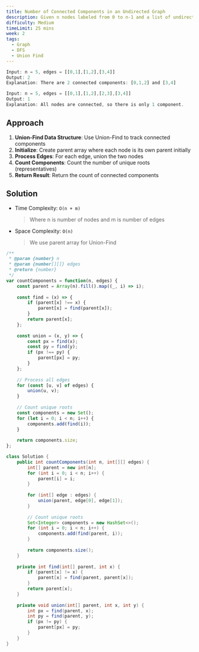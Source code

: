 ```yaml
---
title: Number of Connected Components in an Undirected Graph
description: Given n nodes labeled from 0 to n-1 and a list of undirected edges (each edge is a pair of nodes), write a function to find the number of connected components in an undirected graph.
difficulty: Medium
timeLimit: 25 mins
week: 2
tags:
  - Graph
  - DFS
  - Union Find
---
```


```js title="Example"
Input: n = 5, edges = [[0,1],[1,2],[3,4]]
Output: 2
Explanation: There are 2 connected components: [0,1,2] and [3,4]

Input: n = 5, edges = [[0,1],[1,2],[2,3],[3,4]]
Output: 1
Explanation: All nodes are connected, so there is only 1 component.
```

## Approach

1. **Union-Find Data Structure**: Use Union-Find to track connected components
2. **Initialize**: Create parent array where each node is its own parent initially
3. **Process Edges**: For each edge, union the two nodes
4. **Count Components**: Count the number of unique roots (representatives)
5. **Return Result**: Return the count of connected components

## Solution

- Time Complexity: `O(n + m)`
  > Where n is number of nodes and m is number of edges
- Space Complexity: `O(n)`
  > We use parent array for Union-Find

```js tab="JavaScript"
/**
 * @param {number} n
 * @param {number[][]} edges
 * @return {number}
 */
var countComponents = function(n, edges) {
    const parent = Array(n).fill().map((_, i) => i);
    
    const find = (x) => {
        if (parent[x] !== x) {
            parent[x] = find(parent[x]);
        }
        return parent[x];
    };
    
    const union = (x, y) => {
        const px = find(x);
        const py = find(y);
        if (px !== py) {
            parent[px] = py;
        }
    };
    
    // Process all edges
    for (const [u, v] of edges) {
        union(u, v);
    }
    
    // Count unique roots
    const components = new Set();
    for (let i = 0; i < n; i++) {
        components.add(find(i));
    }
    
    return components.size;
};
```

```java tab="Java"
class Solution {
    public int countComponents(int n, int[][] edges) {
        int[] parent = new int[n];
        for (int i = 0; i < n; i++) {
            parent[i] = i;
        }
        
        for (int[] edge : edges) {
            union(parent, edge[0], edge[1]);
        }
        
        // Count unique roots
        Set<Integer> components = new HashSet<>();
        for (int i = 0; i < n; i++) {
            components.add(find(parent, i));
        }
        
        return components.size();
    }
    
    private int find(int[] parent, int x) {
        if (parent[x] != x) {
            parent[x] = find(parent, parent[x]);
        }
        return parent[x];
    }
    
    private void union(int[] parent, int x, int y) {
        int px = find(parent, x);
        int py = find(parent, y);
        if (px != py) {
            parent[px] = py;
        }
    }
}
```
